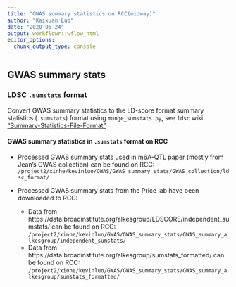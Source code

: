 ```yaml
---
title: "GWAS summary statistics on RCC(midway)"
author: "Kaixuan Luo"
date: "2020-05-24"
output: workflowr::wflow_html
editor_options:
  chunk_output_type: console
---
```


## GWAS summary stats

### LDSC `.sumstats` format
Convert GWAS summary statistics to the LD-score format summary statistics (`.sumstats`) format using `munge_sumstats.py`,  see `ldsc` wiki ["Summary-Statistics-File-Format"](https://github.com/bulik/ldsc/wiki/Summary-Statistics-File-Format)

#### GWAS summary statistics in `.sumstats` format on RCC

* Processed GWAS summary stats used in m6A-QTL paper (mostly from Jean's GWAS collection) can be found on RCC: 
`/project2/xinhe/kevinluo/GWAS/GWAS_summary_stats/GWAS_collection/ldsc_format/`

* Processed GWAS summary stats from the Price lab have been downloaded to RCC: 
    - Data from https://data.broadinstitute.org/alkesgroup/LDSCORE/independent_sumstats/ can be found on RCC: `/project2/xinhe/kevinluo/GWAS/GWAS_summary_stats/GWAS_summary_alkesgroup/independent_sumstats/`
    - Data from https://data.broadinstitute.org/alkesgroup/sumstats_formatted/ can be found on RCC:
`/project2/xinhe/kevinluo/GWAS/GWAS_summary_stats/GWAS_summary_alkesgroup/sumstats_formatted/`
